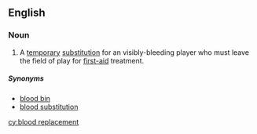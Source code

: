 ==English==
{{wikipedia}}

===Noun===
{{en-noun|head=[[blood]] [[replacement]]}}

# {{label|en|rugby}} A [[temporary]] [[substitution]] for an visibly-bleeding player who must leave the field of play for [[first-aid]] treatment.

=====Synonyms=====
* [[blood bin]]
* [[blood substitution]]

[[cy:blood replacement]]